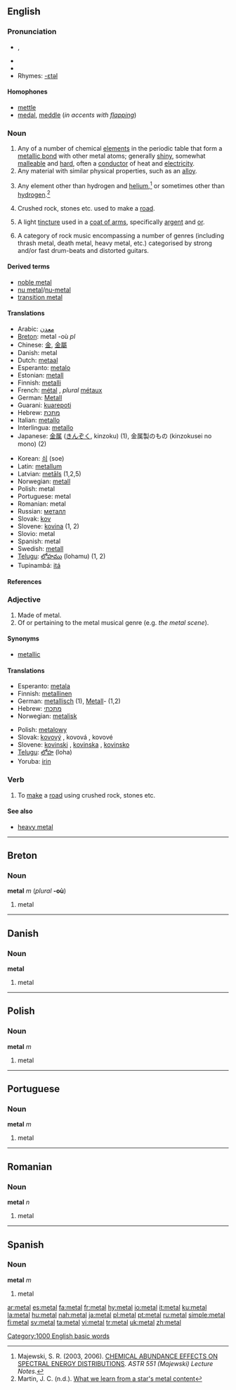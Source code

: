 {{wikipedia}}
{{see|métal}}
==English==

===Pronunciation===
*{{IPA|/ˈmɛtəl/}}, {{SAMPA|/"mEt@l/}}
*{{audio|en-us-metal.ogg|Audio (US)}}
*{{audio|en-uk-metal.ogg|Audio (UK)}}
*Rhymes: [[Rhymes:English:-ɛtəl|-ɛtəl]]

====Homophones====
*[[mettle]]
*[[medal]], [[meddle]] (''in accents with [[flapping]]'')

===Noun===
{{en-noun|s|-}}

# Any of a number of chemical [[element]]s in the periodic table that form a [[metallic bond]] with other metal atoms; generally [[shiny]], somewhat [[malleable]] and [[hard]], often a [[conductor]] of heat and [[electricity]].
# Any material with similar physical properties, such as an [[alloy]].
# {{astronomy}} Any element other than hydrogen and [[helium]],<ref>Majewski, S. R. (2003, 2006). [http://www.astro.virginia.edu/class/majewski/astr551/lectures/ABUNDANCES/abundances.html CHEMICAL ABUNDANCE EFFECTS ON SPECTRAL ENERGY DISTRIBUTIONS]. ''ASTR 551 (Majewski) Lecture Notes.''</ref> or sometimes other than [[hydrogen]].<ref>Martin, J. C. (n.d.). [http://etacar.umn.edu/~martin/rrlyrae/metals.htm What we learn from a star's metal content]</ref>
# Crushed rock, stones etc. used to make a [[road]].
# {{tincture}} A light [[tincture]] used in a [[coat of arms]], specifically [[argent]] and [[or]].
# A category of rock music encompassing a number of genres (including thrash metal, death metal, heavy metal, etc.) categorised by strong and/or fast drum-beats and distorted guitars.

====Derived terms====
*[[noble metal]]
*[[nu metal]]/[[nu-metal]]
*[[transition metal]]

====Translations====
{{trans-top|atomic element''' or '''material made of such atoms}}
*Arabic: [[معدن]]
*[[Breton]]: metal {{m}} -où ''pl''
*Chinese: [[金]], [[金屬]]
*Danish: metal
*Dutch: [[metaal]] {{n}}
*Esperanto: [[metalo]]
*Estonian: [[metall]]
*Finnish: [[metalli]]
*French: [[métal]] {{m}}, ''plural'' [[métaux]]
*German: [[Metall]] {{n}}
*Guarani: [[kuarepoti]]
*Hebrew: [[מתכת]]
*Italian: [[metallo]]
*Interlingua: [[metallo]]
*Japanese: [[金属]] ([[きんぞく]], kinzoku) (1), 金属製のもの (kinzokusei no mono) (2)
{{trans-mid}}
*Korean: [[쇠]] (soe)
*Latin: [[metallum]]
*Latvian: [[metāls]] {{m}} (1,2,5)
*Norwegian: [[metall]] {{n}}
*Polish: metal {{m}}
*Portuguese: metal {{m}}
*Romanian: metal {{n}}
*Russian: [[металл]] {{m}}
*Slovak: [[kov]] {{m}}
*Slovene: [[kovina]] {{f}} (1, 2)
*Slovio: metal
*Spanish: metal {{m}}
*Swedish: [[metall]]
*[[Telugu]]: [[లోహము]] (lohamu) (1, 2)
*Tupinambá: [[itá]]
{{trans-bottom}}

====References====
<references />

===Adjective===
{{en-adj|-}}

# Made of metal.
# Of or pertaining to the metal musical genre (e.g. ''the metal scene'').

====Synonyms====
*[[metallic]]

====Translations====
{{top}}
*Esperanto: [[metala]]
*Finnish: [[metallinen]]
*German: [[metallisch]] (1), [[Metall]]- (1,2)
*Hebrew: [[מתכתי]]
*Norwegian: [[metalisk]]
{{mid}}
*Polish: [[metalowy]]
*Slovak: [[kovový]] {{m}}, kovová {{f}}, kovové {{n}}
*Slovene: [[kovinski]] {{m}}, [[kovinska]] {{f}}, [[kovinsko]] {{n}}
*[[Telugu]]: [[లోహ]] (loha)
*Yoruba: [[irin]]
{{bottom}}

===Verb===
{{en-verb|metal|l|ed}}

# To [[make]] a [[road]] using crushed rock, stones etc.

====See also====
*[[heavy metal]]

[[Category:1000 English basic words]]

----

==Breton==

===Noun===
'''metal''' ''m'' (''plural'' '''-où''')

# metal

----

==Danish==

===Noun===
'''metal'''

# metal

----

==Polish==

===Noun===
'''metal''' ''m''

# metal

----

==Portuguese==

===Noun===
'''metal''' ''m''

# metal

----

==Romanian==

===Noun===
'''metal''' ''n''

# metal

----



==Spanish==

===Noun===
'''metal''' ''m''

# metal

[[ar:metal]]
[[es:metal]]
[[fa:metal]]
[[fr:metal]]
[[hy:metal]]
[[io:metal]]
[[it:metal]]
[[ku:metal]]
[[la:metal]]
[[hu:metal]]
[[nah:metal]]
[[ja:metal]]
[[pl:metal]]
[[pt:metal]]
[[ru:metal]]
[[simple:metal]]
[[fi:metal]]
[[sv:metal]]
[[ta:metal]]
[[vi:metal]]
[[tr:metal]]
[[uk:metal]]
[[zh:metal]]